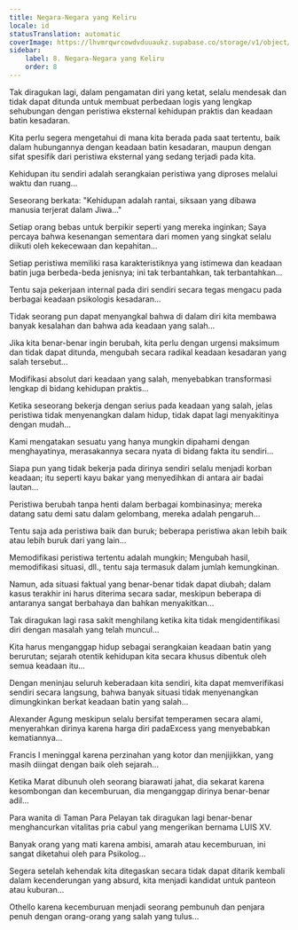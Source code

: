 ```yaml
---
title: Negara-Negara yang Keliru
locale: id
statusTranslation: automatic
coverImage: https://lhvmrqwrcowdvduuaukz.supabase.co/storage/v1/object/public/strapi-uploads/small_cover-tratado-de-psicologia-revolucionaria.webp-5e15e1cec4e0ebebcde5d7fc7565d8fd.webp
sidebar:
    label: 8. Negara-Negara yang Keliru
    order: 8
---
```

Tak diragukan lagi, dalam pengamatan diri yang ketat, selalu mendesak dan tidak dapat ditunda untuk membuat perbedaan logis yang lengkap sehubungan dengan peristiwa eksternal kehidupan praktis dan keadaan batin kesadaran.

Kita perlu segera mengetahui di mana kita berada pada saat tertentu, baik dalam hubungannya dengan keadaan batin kesadaran, maupun dengan sifat spesifik dari peristiwa eksternal yang sedang terjadi pada kita.

Kehidupan itu sendiri adalah serangkaian peristiwa yang diproses melalui waktu dan ruang...

Seseorang berkata: "Kehidupan adalah rantai, siksaan yang dibawa manusia terjerat dalam Jiwa..."

Setiap orang bebas untuk berpikir seperti yang mereka inginkan; Saya percaya bahwa kesenangan sementara dari momen yang singkat selalu diikuti oleh kekecewaan dan kepahitan...

Setiap peristiwa memiliki rasa karakteristiknya yang istimewa dan keadaan batin juga berbeda-beda jenisnya; ini tak terbantahkan, tak terbantahkan...

Tentu saja pekerjaan internal pada diri sendiri secara tegas mengacu pada berbagai keadaan psikologis kesadaran...

Tidak seorang pun dapat menyangkal bahwa di dalam diri kita membawa banyak kesalahan dan bahwa ada keadaan yang salah...

Jika kita benar-benar ingin berubah, kita perlu dengan urgensi maksimum dan tidak dapat ditunda, mengubah secara radikal keadaan kesadaran yang salah tersebut...

Modifikasi absolut dari keadaan yang salah, menyebabkan transformasi lengkap di bidang kehidupan praktis...

Ketika seseorang bekerja dengan serius pada keadaan yang salah, jelas peristiwa tidak menyenangkan dalam hidup, tidak dapat lagi menyakitinya dengan mudah...

Kami mengatakan sesuatu yang hanya mungkin dipahami dengan menghayatinya, merasakannya secara nyata di bidang fakta itu sendiri...

Siapa pun yang tidak bekerja pada dirinya sendiri selalu menjadi korban keadaan; itu seperti kayu bakar yang menyedihkan di antara air badai lautan...

Peristiwa berubah tanpa henti dalam berbagai kombinasinya; mereka datang satu demi satu dalam gelombang, mereka adalah pengaruh...

Tentu saja ada peristiwa baik dan buruk; beberapa peristiwa akan lebih baik atau lebih buruk dari yang lain...

Memodifikasi peristiwa tertentu adalah mungkin; Mengubah hasil, memodifikasi situasi, dll., tentu saja termasuk dalam jumlah kemungkinan.

Namun, ada situasi faktual yang benar-benar tidak dapat diubah; dalam kasus terakhir ini harus diterima secara sadar, meskipun beberapa di antaranya sangat berbahaya dan bahkan menyakitkan...

Tak diragukan lagi rasa sakit menghilang ketika kita tidak mengidentifikasi diri dengan masalah yang telah muncul...

Kita harus menganggap hidup sebagai serangkaian keadaan batin yang berurutan; sejarah otentik kehidupan kita secara khusus dibentuk oleh semua keadaan itu...

Dengan meninjau seluruh keberadaan kita sendiri, kita dapat memverifikasi sendiri secara langsung, bahwa banyak situasi tidak menyenangkan dimungkinkan berkat keadaan batin yang salah...

Alexander Agung meskipun selalu bersifat temperamen secara alami, menyerahkan dirinya karena harga diri padaExcess yang menyebabkan kematiannya...

Francis I meninggal karena perzinahan yang kotor dan menjijikkan, yang masih diingat dengan baik oleh sejarah...

Ketika Marat dibunuh oleh seorang biarawati jahat, dia sekarat karena kesombongan dan kecemburuan, dia menganggap dirinya benar-benar adil...

Para wanita di Taman Para Pelayan tak diragukan lagi benar-benar menghancurkan vitalitas pria cabul yang mengerikan bernama LUIS XV.

Banyak orang yang mati karena ambisi, amarah atau kecemburuan, ini sangat diketahui oleh para Psikolog...

Segera setelah kehendak kita ditegaskan secara tidak dapat ditarik kembali dalam kecenderungan yang absurd, kita menjadi kandidat untuk panteon atau kuburan...

Othello karena kecemburuan menjadi seorang pembunuh dan penjara penuh dengan orang-orang yang salah yang tulus...

